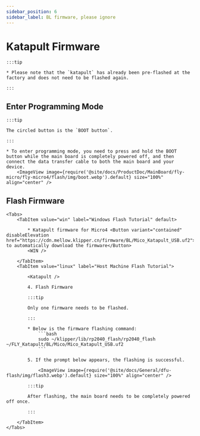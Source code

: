 ```yaml
---
sidebar_position: 6
sidebar_label: BL firmware, please ignore
---
```



# Katapult Firmware

    :::tip

    * Please note that the `katapult` has already been pre-flashed at the factory and does not need to be flashed again.

    :::

## Enter Programming Mode

    :::tip

    The circled button is the `BOOT button`.

    :::

    * To enter programming mode, you need to press and hold the BOOT button while the main board is completely powered off, and then connect the data transfer cable to both the main board and your device.
        <ImageView image={require('@site/docs/ProductDoc/MainBoard/fly-micro/fly-micro4/flash/img/boot.webp').default} size="100%" align="center" />

## Flash Firmware
    <Tabs>
        <TabItem value="win" label="Windows Flash Tutorial" default>

            * Katapult firmware for Micro4 <Button variant="contained" disableElevation href="https://cdn.mellow.klipper.cn/firmware/BL/Mico_Katapult_USB.uf2">Click to automatically download the firmware</Button>
            <WIN />
            
        </TabItem>
        <TabItem value="linux" label="Host Machine Flash Tutorial">
            
            <Katapult />

            4. Flash Firmware

            :::tip

            Only one firmware needs to be flashed.

            :::

            * Below is the firmware flashing command:
                ```bash
                sudo ~/klipper/lib/rp2040_flash/rp2040_flash ~/FLY_Katapult/BL/Mico/Mico_Katapult_USB.uf2
                ```

            5. If the prompt below appears, the flashing is successful.

                <ImageView image={require('@site/docs/General/dfu-flash/img/flash3.webp').default} size="100%" align="center" />

            :::tip

            After flashing, the main board needs to be completely powered off once.

            :::

        </TabItem>
    </Tabs>
